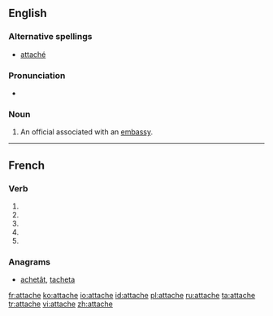 {{also|attaché}}
==English==

===Alternative spellings===
* [[attaché]]

===Pronunciation===
* {{a|US}} {{IPA|/æ.tæˈʃe/|/æt.əˈʃe/|/əˈtæʃ.eɪ/}}

===Noun===
{{en-noun}}

# An official associated with an [[embassy]].

----

==French==

===Verb===
{{fr-verb-form}}

# {{form of|[[first-person|First-person]] [[singular]] [[present indicative]]|attacher|lang=French}}
# {{form of|[[third-person|Third-person]] [[singular]] [[present indicative]]|attacher|lang=French}}
# {{form of|First-person singular [[present subjunctive]]|attacher|lang=French}}
# {{form of|[[third-person|Third-person]] singular [[present subjunctive]]|attacher|lang=French}}
# {{form of|Second-person singular [[imperative]]|attacher|lang=French}}

===Anagrams===
* [[achetât#French|achetât]], [[tacheta#French|tacheta]]

[[fr:attache]]
[[ko:attache]]
[[io:attache]]
[[id:attache]]
[[pl:attache]]
[[ru:attache]]
[[ta:attache]]
[[tr:attache]]
[[vi:attache]]
[[zh:attache]]